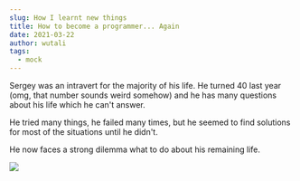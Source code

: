 ```yaml
---
slug: How I learnt new things
title: How to become a programmer... Again
date: 2021-03-22
author: wutali
tags:
  - mock
---
```

Sergey was an intravert for the majority of his life. He turned 40 last year (omg, that number sounds weird somehow) and he has many questions about his life which he can't answer.

He tried many things, he failed many times, but he seemed to find solutions for most of the situations until he didn't. 

He now faces a strong dilemma what to do about his remaining life. 

![](/images/profile.png)